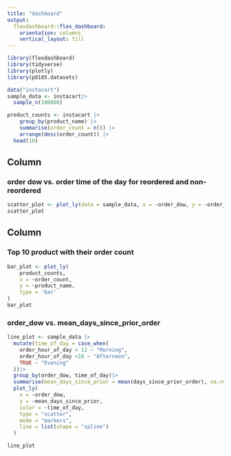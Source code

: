 ```yaml
---
title: "dashboard"
output: 
  flexdashboard::flex_dashboard:
    orientation: columns
    vertical_layout: fill
---
```


```r
library(flexdashboard)
library(tidyverse)
library(plotly)
library(p8105.datasets)
```

```r
data("instacart")
sample_data <- instacart|>
  sample_n(100000)
```

```r
product_counts <- instacart |>
    group_by(product_name) |>
    summarise(order_count = n()) |>
    arrange(desc(order_count)) |>
  head(10)
```

Column {data-width=350}
-----------------------------------------------------------------------

### order dow vs. order time of the day for reordered and non-reordered

```r
scatter_plot <- plot_ly(data = sample_data, x = ~order_dow, y = ~order_hour_of_day, color = ~as.factor(reordered), type = "box")
scatter_plot
```

Column {data-width=650}
-----------------------------------------------------------------------

### Top 10 product with their order count

```r
bar_plot <- plot_ly(
    product_counts,
    x = ~order_count,
    y = ~product_name,
    type = 'bar'
)
bar_plot

```


### order_dow vs. mean_days_since_prior_order

```r
line_plot <- sample_data |>
  mutate(time_of_day = case_when(
    order_hour_of_day < 12 ~ "Morning",
    order_hour_of_day <18 ~ "Afternoon",
    TRUE ~ "Evening"
  ))|>
  group_by(order_dow, time_of_day)|>
  summarise(mean_days_since_prior = mean(days_since_prior_order), na.rm = TRUE)|>
  plot_ly(
    x = ~order_dow,
    y = ~mean_days_since_prior,
    color = ~time_of_day,
    type = "scatter",
    mode = "markers",
    line = list(shape = "spline")
  )

line_plot
```


